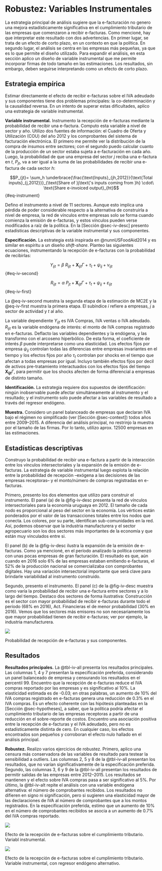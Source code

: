 \renewcommand\thefigure{\thechapter.\arabic{figure}}
\renewcommand\thetable{\thechapter.\arabic{table}}
\setcounter{figure}{0}
\setcounter{table}{0}

# Robustez: Variables Instrumentales {#sec-appendix-iv}

La estrategia principal de análisis sugiere que la e-facturación no genero una mejora estadísticamente significativa en el cumplimiento tributario de las empresas que comenzaron a recibir e-facturas. Como mencioné, hay que interpretar este resultado con dos advertencias. En primer lugar, se trata de un efecto de corto plazo, en un contexto en que la política. En segundo lugar, el análisis se centra en las empresas más pequeñas, ya que es lo que permite el diseño utilizado. Para expandir el análisis, en esta sección aplico un diseño de variable instrumental que me permite incorporar firmas de todo tamaño en las estimaciones. Los resultados, sin embargo, deben seguirse interpretando como un efecto de corto plazo.

## Estrategia empírica

Estimar directamente el efecto de recibir e-facturas sobre el IVA adeudado y sus componentes tiene dos problemas principales: la co-determinación y la causalidad reversa. En un intento de superar estas dificultades, aplico una estrategia de variable instrumental.

**Variable instrumental.** Instrumento la recepción de e-facturas mediante la probabilidad de recibir una e-factura. Computo esta variable a nivel de sector y año. Utilizo dos fuentes de información: el Cuadro de Oferta y Utilización (COU) del año 2012 y los comprobantes del sistema de facturación electrónica. El primero me permite ver la distribución de la compra de insumos entre sectores; con el segundo puedo calcular cuanto de la producción de un sector estaba sujeta a e-facturación en cada año. Luego, la probabilidad de que una empresa del sector $j$ reciba una e-factura en $t$, $P_{jt}$, va a ser igual a la suma de las probabilidades de recibir una e-factura de cada sector $h$:

$$P_{jt}= \sum_h \underbrace{\frac{\text{Inputs}_{jh,2012}}{\text{Total inputs}_{j,2012}}}_{\text{Share of }j\text{'s inputs coming from }h} \cdot\ \text{Share e-invoiced output}_{ht}$$ {#eq-instrument}

Defino el instrumento a nivel de 11 sectores. Aunque esto implica una pérdida de poder considerable respecto a la alternativa de construirla a nivel de empresa, la red de vínculos entre empresas solo se forma cuando comienza la emisión de e-facturas, y estos vínculos pueden verse modificados a raíz de la política. En la [Sección @sec-iv-desc] presento estadísticas descriptivas de la variable instrumental y sus componentes.

**Especificación.** La estrategia está inspirada en @nunnUSFoodAid2014 y es similar en espíritu a un diseño *shift-share*. Planteo las siguientes ecuaciones, instrumentando la recepción de e-facturas con la probabilidad de recibirlas:

$$Y_{ijt} = \beta\ R_{ijt} + \mathbf{X}_{ijt}\Gamma + \tau_{t} + \psi_{ij} + \nu_{ijt}$${#eq-iv-second}

$$R_{ijt} = \alpha\ P_{jt} + \mathbf{X}_{ijt}\Gamma + \tau_{t} + \psi_{ij} + \varepsilon_{ijt}
$${#eq-iv-first}

La @eq-iv-second muestra la segunda etapa de la estimación de MC2E y la @eq-iv-first muestra la primera etapa. El subíndice $i$ refiere a empresas, $j$ a sector de actividad y $t$ al año. 

La variable dependiente $Y_{ijt}$ es IVA Compras, IVA ventas o IVA adeudado. $R_{ijt}$ es la variable endógena de interés: el monto de IVA compras registrado en e-facturas. Deflacto las variables dependientes y la endógena, y las transformo con el arcoseno hiperbólico. De esta forma, el coeficiente de interés $\beta$ puede interpretarse como una elasticidad. Los efectos fijos por empresa $\psi_{ij}$ controlan todas las diferencias entre empresas invariantes en el tiempo y los efectos fijos por año $\tau_{t}$ controlan por shocks en el tiempo que afectan a todas empresas por igual. Incluyo también efectos fijos por decil de activos pre-tratamiento interactuados con los efectos fijos del tiempo $\mathbf{X_{ijt}}\Gamma$, para permitir que los shocks afecten de forma diferencial a empresas de distinto tamaño.

**Identificación.** La estrategia requiere dos supuestos de identificación: ningún inobservable puede afectar simultáneamente al instrumento y el resultado; y el instrumento solo puede afectar a las variables de resultado a través del regresor endógeno.

**Muestra.** Considero un panel balanceado de empresas que declaran IVA bajo el régimen no simplificado (ver [Sección @sec-context]) todos años entre 2009–2015. A diferencia del análisis principal, no restrinjo la muestra por el tamaño de las firmas. Por lo tanto, utilizo aprox. 12500 empresas en las estimaciones.

## Estadísticas descriptivas {#sec-iv-desc}

Construyo la probabilidad de recibir una e-factura a partir de la interacción entre los vínculos intersectoriales y la expansión de la emisión de e-facturas. La estrategia de variable instrumental luego explota la relación entre la probabilidad de recepción –exógena a las decisiones de las empresas receptoras– y el monto/número de compras registradas en e-facturas. 

Primero, presento los dos elementos que utilizo para construir el instrumento. El panel (a) de la @fig-iv-desc presenta la red de vínculos intersectoriales para la economía uruguaya en 2012. El tamaño de cada nodo es proporcional al peso del sector en la economía. Los vértices están ponderados por el valor de las transacciones totales entre los nodos que conecta. Los colores, por su parte, identifican sub-comunidades en la red. Así, podemos observar que la industria manufacturera y el sector agropecuario son los dos sectores más importantes de la economía y que están muy vinculados entre si.

El panel (b) de la @fig-iv-desc ilustra la expansión de la emisión de e-facturas. Como ya mencioné, en el período analizado la política comenzó con unas pocas empresas de gran facturación. El resultado es que, aún cuando en 2016 solo 6% de las empresas estaban emitiendo e-facturas, el 52% de la producción nacional se comercializaba con comprobantes digitales. Hay una variación intersectorial importante que será clave para brindarle variabilidad al instrumento construido.

Segundo, presento el instrumento. El panel (c) de la @fig-iv-desc muestra como varía la probabilidad de recibir una e-factura entre sectores y a lo largo del tiempo. Destaco dos sectores de forma ilustrativa: Construcción es el sector con mayor probabilidad de recibir e-facturas durante todo el período (68% en 2016), Act. Financieras el de menor probabilidad (30% en 2016). Vemos que los sectores más emisores no son necesariamente los que mayor probabilidad tienen de recibir e-facturas; ver por ejemplo, la industria manufacturera.

::: {#fig-iv-desc}

![](../../out/figures/iv_desc.png)

Probabilidad de recepción de e-facturas y sus componentes.
:::

## Resultados

**Resultados principales.** La @tbl-iv-all presenta los resultados principales. Las columnas 1, 4 y 7 presentan la especificación preferida, considerando un panel balanceado de empresa y censurando los resultados en el percentil 99. Encuentro que la recepción de e-facturas reduce el IVA compras reportado por las empresas y es significativo al 10%. La elasticidad estimada es de -0.03; en otras palabras, un aumento de 10% del IVA compras registrado en e-facturas genera una reducción de 0.3% en el IVA compras. Es un efecto coherente con las hipótesis planteadas en la [Sección @sec-hypotheses], a saber, que la política podría afectar el cumplimiento tributario de las empresas receptoras a partir de una reducción en el sobre-reporte de costos. Encuentro una asociación positiva entre la recepción de e-facturas y el IVA adeudado, pero no es estadísticamente distinta de cero. En cualquier caso, los efectos encontrados son pequeños y corroboran el efecto nulo hallado en el análisis principal.

**Robustez.** Realizo varios ejercicios de robustez. Primero, aplico una censura más conservadora de las variables de resultado para testear la sensibilidad a outliers. Las columnas 2, 5 y 8 de la @tbl-iv-all presentan los resultados, que no varían significativamente de la especificación preferida. Segundo, las columnas 3, 6 y 9 de la @tbl-iv-all presentan los resultados de permitir salidas de las empresas entre 2012–2015. Los resultados se mantienen y el efecto sobre IVA compras pasa a ser significativo al 5%.  Por último, la @tbl-iv-alt repite el análisis con una variable endógena alternativa: el número de comprobantes recibidos. Los resultados no difieren en signo ni significación, pero si sugieren una elasticidad mayor de las declaraciones de IVA al número de comprobantes que a los montos registrados. En la especificación preferida, estimo que un aumento de 10% en el número de comprobantes recibidos se asocia a un aumento de 0.7% del IVA compras reportado.

::: {#tbl-iv-all}

![](../../out/tables/iv.y.all.all.png)

Efecto de la recepción de e-facturas sobre el cumplimiento tributario. Variabl instrumental.
:::

::: {#tbl-iv-alt}

![](../../out/tables/iv.y.all.alt.png)

Efecto de la recepción de e-facturas sobre el cumplimiento tributario. Variable instrumental, con regresor endógeno alternativo.
:::
